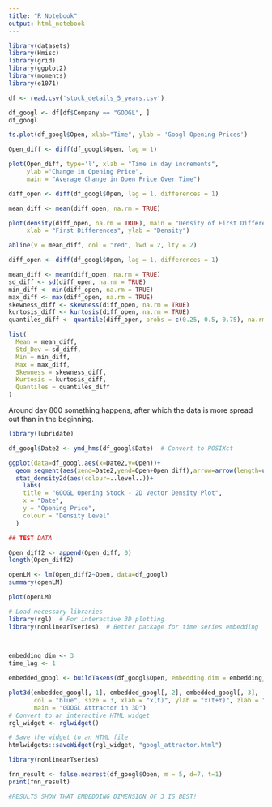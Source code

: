 ```yaml
---
title: "R Notebook"
output: html_notebook
---
```



```r
library(datasets)
library(Hmisc)
library(grid)
library(ggplot2)
library(moments)
library(e1071)
```


```r
df <- read.csv('stock_details_5_years.csv')

df_googl <- df[df$Company == "GOOGL", ]
df_googl


```

```r
ts.plot(df_googl$Open, xlab="Time", ylab = 'Googl Opening Prices')
```


```r

Open_diff <- diff(df_googl$Open, lag = 1)

plot(Open_diff, type='l', xlab = "Time in day increments", 
     ylab ="Change in Opening Price", 
     main = "Average Change in Open Price Over Time")

```

```r

diff_open <- diff(df_googl$Open, lag = 1, differences = 1)

mean_diff <- mean(diff_open, na.rm = TRUE)

plot(density(diff_open, na.rm = TRUE), main = "Density of First Differences in Open Price", 
     xlab = "First Differences", ylab = "Density")

abline(v = mean_diff, col = "red", lwd = 2, lty = 2)


```
```r

diff_open <- diff(df_googl$Open, lag = 1, differences = 1)

mean_diff <- mean(diff_open, na.rm = TRUE)
sd_diff <- sd(diff_open, na.rm = TRUE)
min_diff <- min(diff_open, na.rm = TRUE)
max_diff <- max(diff_open, na.rm = TRUE)
skewness_diff <- skewness(diff_open, na.rm = TRUE)
kurtosis_diff <- kurtosis(diff_open, na.rm = TRUE)
quantiles_diff <- quantile(diff_open, probs = c(0.25, 0.5, 0.75), na.rm = TRUE)

list(
  Mean = mean_diff,
  Std_Dev = sd_diff,
  Min = min_diff,
  Max = max_diff,
  Skewness = skewness_diff,
  Kurtosis = kurtosis_diff,
  Quantiles = quantiles_diff
)
```



Around day 800 something happens, after which the data is more spread out than in the beginning.

```r
library(lubridate)

df_googl$Date2 <- ymd_hms(df_googl$Date)  # Convert to POSIXct

ggplot(data=df_googl,aes(x=Date2,y=Open))+
  geom_segment(aes(xend=Date2,yend=Open+Open_diff),arrow=arrow(length=unit(.2,"cm")))+
  stat_density2d(aes(colour=..level..))+
    labs(
    title = "GOOGL Opening Stock - 2D Vector Density Plot",
    x = "Date",
    y = "Opening Price",
    colour = "Density Level"
  )
```

```r
## TEST DATA

Open_diff2 <- append(Open_diff, 0)
length(Open_diff2)

openLM <- lm(Open_diff2~Open, data=df_googl)
summary(openLM)
```

```r
plot(openLM)
```



```r
# Load necessary libraries
library(rgl)  # For interactive 3D plotting
library(nonlinearTseries)  # Better package for time series embedding

  

embedding_dim <- 3 
time_lag <- 1    

embedded_googl <- buildTakens(df_googl$Open, embedding.dim = embedding_dim, time.lag = time_lag)

plot3d(embedded_googl[, 1], embedded_googl[, 2], embedded_googl[, 3], 
       col = "blue", size = 3, xlab = "x(t)", ylab = "x(t+τ)", zlab = "x(t+2τ)", 
       main = "GOOGL Attractor in 3D")
# Convert to an interactive HTML widget
rgl_widget <- rglwidget()

# Save the widget to an HTML file
htmlwidgets::saveWidget(rgl_widget, "googl_attractor.html")

```

```r
library(nonlinearTseries)

fnn_result <- false.nearest(df_googl$Open, m = 5, d=7, t=1)
print(fnn_result)

#RESULTS SHOW THAT EMBEDDING DIMENSION OF 3 IS BEST!
```

